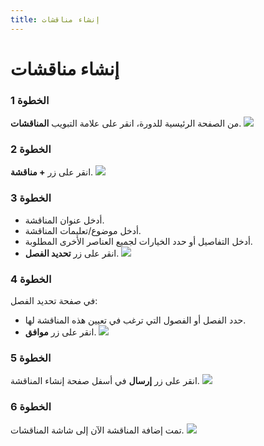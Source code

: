 ---
title: إنشاء مناقشات
---


# إنشاء مناقشات

### الخطوة 1
من الصفحة الرئيسية للدورة، انقر على علامة التبويب **المناقشات**.
![](/ar/img/ulearning/admin/Creating_discussions.png)

### الخطوة 2
انقر على زر **+ مناقشة**.
![](/ar/img/ulearning/admin/Creating_discussions_2.png)

### الخطوة 3

- أدخل عنوان المناقشة.
- أدخل موضوع/تعليمات المناقشة.
- أدخل التفاصيل أو حدد الخيارات لجميع العناصر الأخرى المطلوبة.
- انقر على زر **تحديد الفصل**.
![](/img/ulearning/teacher/discussion03.png)

### الخطوة 4
في صفحة تحديد الفصل:
- حدد الفصل أو الفصول التي ترغب في تعيين هذه المناقشة لها.
- انقر على زر **موافق**.
![](/img/ulearning/teacher/discussion04.png)

### الخطوة 5
انقر على زر **إرسال** في أسفل صفحة إنشاء المناقشة.
![](/img/ulearning/teacher/discussion05.png)

### الخطوة 6
تمت إضافة المناقشة الآن إلى شاشة المناقشات.
![](/img/ulearning/teacher/discussion06.png)
